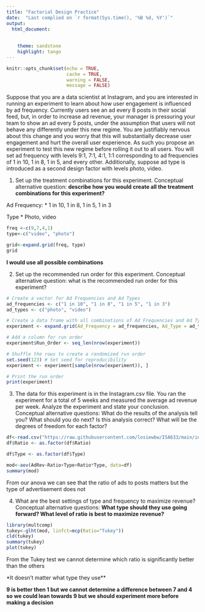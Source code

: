 ```yaml
---
title: "Factorial Design Practice"
date:  "Last complied on `r format(Sys.time(), '%B %d, %Y')`"
output:
  html_document: 
  
   
    theme: sandstone
    highlight: tango
---
```


```r
knitr::opts_chunk$set(echo = TRUE,
                      cache = TRUE, 
                      warning = FALSE,
                      message = FALSE)
```

Suppose that you are a data scientist at Instagram, and you are interested in running an experiment to learn about how user engagement is influenced by ad frequency. Currently users see an ad every 8 posts in their social feed, but, in order to increase ad revenue, your manager is pressuring your team to show an ad every 5 posts, under the assumption that users will not behave any differently under this new regime. You are justifiably nervous about this change and you worry that this will substantially decrease user engagement and hurt the overall user experience. As such you propose an experiment to test this new regime before rolling it out to all users. You will set ad frequency with levels 9:1, 7:1, 4:1, 1:1 corresponding to ad frequencies of 1 in 10, 1 in 8, 1 in 5, and every other. Additionally, suppose ad type is introduced as a second design factor with levels photo, video.

1. Set up the treatment combinations for this experiment.  Conceptual alternative question: **describe how you would create all the treatment combinations for this experiment?**

Ad Frequency:
* 1 in 10, 1 in 8, 1 in 5, 1 in 3

Type
* Photo, video

```r
freq <-c(9,7,4,1)
type<-c("video", "photo")

grid<-expand.grid(freq, type)
grid
```
**I would use all possible combinations**


2. Set up the recommended run order for this experiment. Conceptual alternative question: what is the recommended run order for this experiment?

```R
# Create a vector for Ad Frequencies and Ad Types
ad_frequencies <- c("1 in 10", "1 in 8", "1 in 5", "1 in 3")
ad_types <- c("photo", "video")

# Create a data frame with all combinations of Ad Frequencies and Ad Types
experiment <- expand.grid(Ad_Frequency = ad_frequencies, Ad_Type = ad_types)

# Add a column for run order
experiment$Run_Order <- seq_len(nrow(experiment))

# Shuffle the rows to create a randomized run order
set.seed(123) # Set seed for reproducibility
experiment <- experiment[sample(nrow(experiment)), ]

# Print the run order
print(experiment)


```

3. The data for this experiment is in the Instagram.csv file.  You ran the experiment for a total of 5 weeks and measured the average ad revenue per week. Analyze the experiment and state your conclusion. Conceptual alternative questions: What do the results of the analysis tell you?  What should you do next?  Is this analysis correct?  What will be the degrees of freedom for each factor?

```R
df<-read.csv("https://raw.githubusercontent.com/losiewbw/ISA633/main/instagram.csv")
df$Ratio <- as.factor(df$Ratio)

df$Type <- as.factor(df$Type)
```

```r
mod<-aov(AdRev~Ratio+Type+Ratio*Type, data=df)
summary(mod)
```
From our anova we can see that the ratio of ads to posts matters but the type of advertisement does not


4. What are the best settings of type and frequency to maximize revenue? Conceptual alternative questions: **What type should they use going forward?  What level of ratio is best to maximize revenue?**


```r
library(multcomp)
tukey<-glht(mod, linfct=mcp(Ratio="Tukey"))
cld(tukey)
summary(tukey)
plot(tukey)
```

From the Tukey test we cannot determine which ratio is significantly better than the others

*It doesn't matter what type they use**

**9 is better then 1 but we cannot determine a difference between 7 and 4 so we could lean towards 9 but we should experiment more before making a decision**
